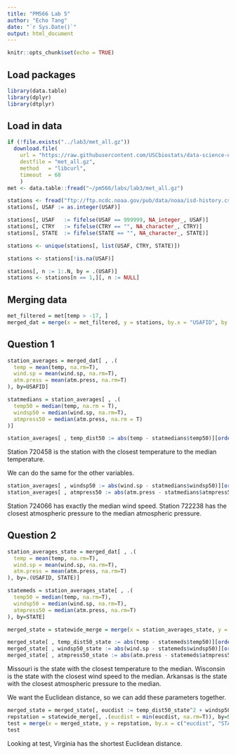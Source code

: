 ```yaml
---
title: "PM566 Lab 5"
author: "Echo Tang"
date: "`r Sys.Date()`"
output: html_document
---
```


```r
knitr::opts_chunk$set(echo = TRUE)
```

## Load packages
```r
library(data.table)
library(dplyr)
library(dtplyr)

```

## Load in data
```r
if (!file.exists("../lab3/met_all.gz"))
  download.file(
    url = "https://raw.githubusercontent.com/USCbiostats/data-science-data/master/02_met/met_all.gz",
    destfile = "met_all.gz",
    method   = "libcurl",
    timeout  = 60
    )
met <- data.table::fread("~/pm566/labs/lab3/met_all.gz")

stations <- fread("ftp://ftp.ncdc.noaa.gov/pub/data/noaa/isd-history.csv")
stations[, USAF := as.integer(USAF)]

stations[, USAF   := fifelse(USAF == 999999, NA_integer_, USAF)]
stations[, CTRY   := fifelse(CTRY == "", NA_character_, CTRY)]
stations[, STATE  := fifelse(STATE == "", NA_character_, STATE)]

stations <- unique(stations[, list(USAF, CTRY, STATE)])

stations <- stations[!is.na(USAF)]

stations[, n := 1:.N, by = .(USAF)]
stations <- stations[n == 1,][, n := NULL]
```

## Merging data
```r
met_filtered = met[temp > -17, ]
merged_dat = merge(x = met_filtered, y = stations, by.x = "USAFID", by.y = "USAF", all.x = T, all.y = F) 


```

## Question 1
```r
station_averages = merged_dat[ , .(
  temp = mean(temp, na.rm=T), 
  wind.sp = mean(wind.sp, na.rm=T), 
  atm.press = mean(atm.press, na.rm=T)
), by=USAFID]

statmedians = station_averages[ , .(
  temp50 = median(temp, na.rm = T), 
  windsp50 = median(wind.sp, na.rm=T), 
  atmpress50 = median(atm.press, na.rm = T)
)]

station_averages[ , temp_dist50 := abs(temp - statmedians$temp50)][order(temp_dist50)]

```
Station 720458 is the station with the closest temperature to the median temperature. 

We can do the same for the other variables.
```r
station_averages[ , windsp50 := abs(wind.sp - statmedians$windsp50)][order(windsp50)]
station_averages[ , atmpress50 := abs(atm.press - statmedians$atmpress50)][order(atmpress50)]
```
Station 724066 has exactly the median wind speed. Station 722238 has the closest atmospheric pressure to the median atmospheric pressure. 

## Question 2
```r
station_averages_state = merged_dat[ , .(
  temp = mean(temp, na.rm=T), 
  wind.sp = mean(wind.sp, na.rm=T), 
  atm.press = mean(atm.press, na.rm=T)
), by=.(USAFID, STATE)]

statemeds = station_averages_state[ , .(
  temp50 = median(temp, na.rm=T), 
  windsp50 = median(wind.sp, na.rm=T), 
  atmpress50 = median(atm.press, na.rm=T)
), by=STATE]

merged_state = statewide_merge = merge(x = station_averages_state, y = statemeds, by.x = "STATE", by.y = "STATE", all.x = T, all.y = F)

merged_state[ , temp_dist50_state := abs(temp - statemeds$temp50)][order(temp_dist50_state)]
merged_state[ , windsp50_state := abs(wind.sp - statemeds$windsp50)][order(windsp50_state)]
merged_state[ , atmpress50_state := abs(atm.press - statemeds$atmpress50)][order(atmpress50_state)]

```
Missouri is the state with the closest temperature to the median. Wisconsin is the state with the closest wind speed to the median. Arkansas is the state with the closest atmospheric pressure to the median. 

We want the Euclidean distance, so we can add these parameters together.
```r
merged_state = merged_state[, eucdist := temp_dist50_state^2 + windsp50_state^2]
repstation = statewide_merge[, .(eucdist = min(eucdist, na.rm=T)), by=STATE]
test = merge(x = merged_state, y = repstation, by.x = c("eucdist", "STATE"), by.y = c("eucdist", "STATE"), all.x = F, all.y = T)
test


```

Looking at test, Virginia has the shortest Euclidean distance. 
